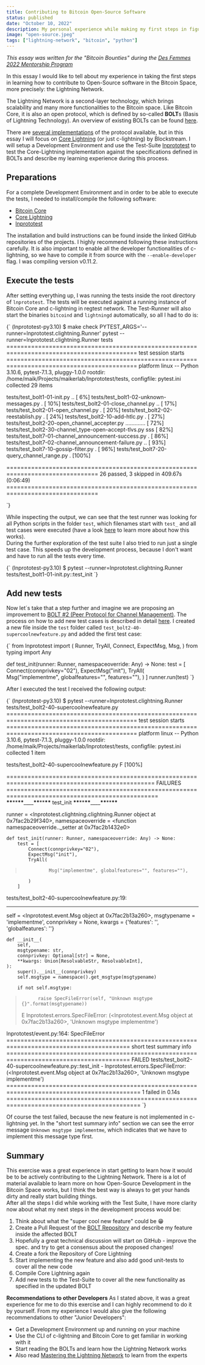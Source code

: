 ```yaml
---
title: Contributing to Bitcoin Open-Source Software
status: published
date: "October 10, 2022"
description: My personal experience while making my first steps in figuring out how to contribute to the Lightning Network.
image: "open-source.jpeg"
tags: ["lightning-network", "bitcoin", "python"]
---
```


_This essay was written for the "Bitcoin Bounties" during the [Des Femmes 2022 Mentorship Program](https://desfemmesmagazine.com/blogs/latest-updates/mentorship-program)_

In this essay I would like to tell about my experience in taking the first steps in learning how to contribute to Open-Source software in the Bitcoin Space, more precisely: the Lightning Network.

The Lightning Network is a second-layer technology, which brings scalability and many more functionalities to the Bitcoin space. Like Bitcoin Core, it is also an open protocol, which is defined by so-called **BOLT**s (Basis of Lightning Technology). An overview of existing BOLTs can be found [here](https://github.com/lightning/bolts/blob/master/00-introduction.md).

There are [several implementations](https://medium.com/@fulgur.ventures/an-overview-of-lightning-network-implementations-d670255a6cfa) of the protocol available, but in this essay I will focus on [Core Lightning](https://github.com/ElementsProject/lightning) (or just c-lightning) by Blockstream.
I will setup a Development Environment and use the Test-Suite [lnprototest](https://github.com/rustyrussell/lnprototest) to test the Core-Lightning implementation against the specifications defined in BOLTs and describe my learning experience during this process.

## Preparations

For a complete Development Environment and in order to be able to execute the tests, I needed to install/compile the following software:

- [Bitcoin Core](https://github.com/bitcoin/bitcoin)
- [Core Lightning](https://github.com/ElementsProject/lightning/blob/master/doc/INSTALL.md)
- [lnprototest](https://github.com/rustyrussell/lnprototest)

The installation and build instructions can be found inside the linked GitHub repositories of the projects. I highly recommend following these instructions carefully.
It is also important to enable all the developer functionalities of c-lightning, so we have to compile it from source with the `--enable-developer` flag. I was compiling version v0.11.2.

## Execute the tests

After setting everything up, I was running the tests inside the root directory of `lnprototest`.
The tests will be executed against a running instance of Bitcoin Core and c-lightning in regtest network. The Test-Runner will also start the binaries `bitcoind` and `lightningd` automatically, so all I had to do is:

<SyntaxHighlighter language="shell">
  {`
(lnprototest-py3.10) $ make check PYTEST_ARGS='--runner=lnprototest.clightning.Runner'
pytest --runner=lnprototest.clightning.Runner tests
=========================================================================================== test session starts ===========================================================================================
platform linux -- Python 3.10.6, pytest-7.1.3, pluggy-1.0.0
rootdir: /home/maik/Projects/maikerlab/lnprototest/tests, configfile: pytest.ini
collected 29 items

tests/test_bolt1-01-init.py .. [ 6%]
tests/test_bolt1-02-unknown-messages.py . [ 10%]
tests/test_bolt2-01-close_channel.py .. [ 17%]
tests/test_bolt2-01-open_channel.py . [ 20%]
tests/test_bolt2-02-reestablish.py . [ 24%]
tests/test_bolt2-10-add-htlc.py . [ 27%]
tests/test_bolt2-20-open_channel_accepter.py ............. [ 72%]
tests/test_bolt2-30-channel_type-open-accept-tlvs.py sss [ 82%]
tests/test_bolt7-01-channel_announcement-success.py . [ 86%]
tests/test_bolt7-02-channel_announcement-failure.py .. [ 93%]
tests/test_bolt7-10-gossip-filter.py . [ 96%]
tests/test_bolt7-20-query_channel_range.py . [100%]

================================================================================ 26 passed, 3 skipped in 409.67s (0:06:49) ================================================================================

`}

</SyntaxHighlighter>

While inspecting the output, we can see that the test runner was looking for all Python scripts in the folder `test`, which filenames start with `test_` and all test cases were executed (have a look [here](https://github.com/rustyrussell/lnprototest#running-test) to learn more about how this works).\
During the further exploration of the test suite I also tried to run just a single test case. This speeds up the development process, because I don't want and have to run all the tests every time.

<SyntaxHighlighter language="python">
  {`
    (lnprototest-py3.10) $ pytest --runner=lnprototest.clightning.Runner tests/test_bolt1-01-init.py::test_init
  `}
</SyntaxHighlighter>

## Add new tests

Now let´s take that a step further and imagine we are proposing an improvement to [BOLT #2 (Peer Protocol for Channel Management)](https://github.com/lightning/bolts/blob/master/02-peer-protocol.md).
The process on how to add new test cases is described in detail [here](https://github.com/rustyrussell/lnprototest/blob/master/HACKING.md).
I created a new file inside the `test` folder called `test_bolt2-40-supercoolnewfeature.py` and added the first test case:

<SyntaxHighlighter language="python">
  {`
from lnprototest import (
    Runner,
    TryAll,
    Connect,
    ExpectMsg,
    Msg,
)
from typing import Any

def test_init(runner: Runner, namespaceoverride: Any) -> None:
test = [
Connect(connprivkey="02"),
ExpectMsg("init"),
TryAll(
Msg("implementme", globalfeatures="", features=""),
)
]
runner.run(test)
`}

</SyntaxHighlighter>

After I executed the test I received the following output:

<SyntaxHighlighter language="shell">
{`
(lnprototest-py3.10) $ pytest --runner=lnprototest.clightning.Runner tests/test_bolt2-40-supercoolnewfeature.py
=========================================================================================== test session starts ===========================================================================================
platform linux -- Python 3.10.6, pytest-7.1.3, pluggy-1.0.0
rootdir: /home/maik/Projects/maikerlab/lnprototest/tests, configfile: pytest.ini
collected 1 item

tests/test_bolt2-40-supercoolnewfeature.py F [100%]

================================================================================================ FAILURES =================================================================================================
**********\*\***********\*\***********\*\***********\_\_\_\_**********\*\***********\*\***********\*\*********** test_init **********\*\***********\*\***********\*\***********\_\_\_\_**********\*\***********\*\***********\*\***********

runner = <lnprototest.clightning.clightning.Runner object at 0x7fac2b29f340>, namespaceoverride = <function namespaceoverride.<locals>.\_setter at 0x7fac2b1432e0>

    def test_init(runner: Runner, namespaceoverride: Any) -> None:
        test = [
            Connect(connprivkey="02"),
            ExpectMsg("init"),
            TryAll(

>               Msg("implementme", globalfeatures="", features=""),

            )
        ]

tests/test_bolt2-40-supercoolnewfeature.py:19:

---

self = <lnprototest.event.Msg object at 0x7fac2b13a260>, msgtypename = 'implementme', connprivkey = None, kwargs = {'features': '', 'globalfeatures': ''}

    def __init__(
        self,
        msgtypename: str,
        connprivkey: Optional[str] = None,
        **kwargs: Union[ResolvableStr, ResolvableInt],
    ):
        super().__init__(connprivkey)
        self.msgtype = namespace().get_msgtype(msgtypename)

        if not self.msgtype:

>           raise SpecFileError(self, "Unknown msgtype {}".format(msgtypename))
>
> E lnprototest.errors.SpecFileError: (<lnprototest.event.Msg object at 0x7fac2b13a260>, 'Unknown msgtype implementme')

lnprototest/event.py:164: SpecFileError
========================================================================================= short test summary info =========================================================================================
FAILED tests/test_bolt2-40-supercoolnewfeature.py::test_init - lnprototest.errors.SpecFileError: (<lnprototest.event.Msg object at 0x7fac2b13a260>, 'Unknown msgtype implementme')
============================================================================================ 1 failed in 0.14s ============================================================================================
`}

</SyntaxHighlighter>

Of course the test failed, because the new feature is not implemented in c-lightning yet.
In the "short test summary info" section we can see the error message `Unknown msgtype implementme`, which indicates that we have to implement this message type first.

## Summary

This exercise was a great experience in start getting to learn how it would be to be actively contributing to the Lightning Network. There is a lot of material available to learn more on how Open-Source Development in the Bitcoin Space works, but I think the best way is always to get your hands dirty and really start building things.\
After all the steps I did while working with the Test Suite, I have more clarity now about what my next steps in the development process would be:

1. Think about what the "super cool new feature" could be :grin:
2. Create a Pull Request of the [BOLT Repository](https://github.com/lightning/bolts) and describe my feature inside the affected BOLT
3. Hopefully a great technical discussion will start on GitHub - improve the spec. and try to get a consensus about the proposed changes!
4. Create a fork the Repository of Core Lightning
5. Start implementing the new feature and also add good unit-tests to cover all the new code
6. Compile Core Lightning again
7. Add new tests to the Test-Suite to cover all the new functionality as specified in the updated BOLT

**Recommendations to other Developers**
As I stated above, it was a great experience for me to do this exercise and I can highly recommend to do it by yourself.
From my experience I would also give the following recommendations to other "Junior Developers":

- Get a Development Environment up and running on your machine
- Use the CLI of c-lightning and Bitcoin Core to get familiar in working with it
- Start reading the BOLTs and learn how the Lightning Network works
- Also read [Mastering the Lightning Network](https://github.com/lnbook/lnbook) to learn from the experts
